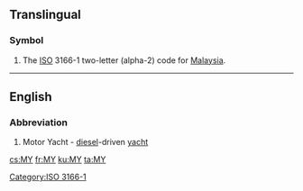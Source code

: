 {{xsee|[[my]]|[[mý]]|[[m'y|m’y]]|[[My]]|[[Mỹ]]}}
==Translingual==

===Symbol===
{{head|mul|symbol}}
# The [[ISO]] 3166-1 two-letter (alpha-2) code for [[Malaysia]].

[[Category:ISO 3166-1]]

----

==English==

===Abbreviation===
{{rfc-header|Abbreviation}}
{{head|en|abbreviation}}

# Motor Yacht - [[diesel]]-driven [[yacht]]

[[cs:MY]]
[[fr:MY]]
[[ku:MY]]
[[ta:MY]]